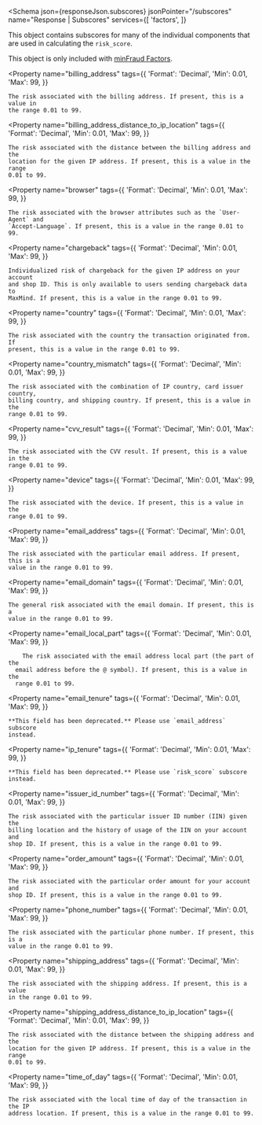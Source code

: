 
<Schema
  json={responseJson.subscores}
  jsonPointer="/subscores"
  name="Response | Subscores"
  services={[
    'factors',
  ]}
>
  This object contains subscores for many of the individual components that are
  used in calculating the `risk_score`.

  This object is only included with [minFraud Factors](https://www.maxmind.com/en/solutions/minfraud-services/minfraud-factors).

  <Property
    name="billing_address"
    tags={{
      'Format': 'Decimal',
      'Min': 0.01,
      'Max': 99,
    }}
  >
    The risk associated with the billing address. If present, this is a value in
    the range 0.01 to 99.
  </Property>

  <Property
    name="billing_address_distance_to_ip_location"
    tags={{
      'Format': 'Decimal',
      'Min': 0.01,
      'Max': 99,
    }}
  >
    The risk associated with the distance between the billing address and the
    location for the given IP address. If present, this is a value in the range
    0.01 to 99.
  </Property>

  <Property
    name="browser"
    tags={{
      'Format': 'Decimal',
      'Min': 0.01,
      'Max': 99,
    }}
  >
    The risk associated with the browser attributes such as the `User-Agent` and
    `Accept-Language`. If present, this is a value in the range 0.01 to 99.
  </Property>

  <Property
    name="chargeback"
    tags={{
      'Format': 'Decimal',
      'Min': 0.01,
      'Max': 99,
    }}
  >
    Individualized risk of chargeback for the given IP address on your account
    and shop ID. This is only available to users sending chargeback data to
    MaxMind. If present, this is a value in the range 0.01 to 99.
  </Property>

  <Property
    name="country"
    tags={{
      'Format': 'Decimal',
      'Min': 0.01,
      'Max': 99,
    }}
  >
    The risk associated with the country the transaction originated from. If
    present, this is a value in the range 0.01 to 99.
  </Property>

  <Property
    name="country_mismatch"
    tags={{
      'Format': 'Decimal',
      'Min': 0.01,
      'Max': 99,
    }}
  >
    The risk associated with the combination of IP country, card issuer country,
    billing country, and shipping country. If present, this is a value in the
    range 0.01 to 99.
  </Property>

  <Property
    name="cvv_result"
    tags={{
      'Format': 'Decimal',
      'Min': 0.01,
      'Max': 99,
    }}
  >
    The risk associated with the CVV result. If present, this is a value in the
    range 0.01 to 99.
  </Property>

  <Property
    name="device"
    tags={{
      'Format': 'Decimal',
      'Min': 0.01,
      'Max': 99,
    }}
  >
    The risk associated with the device. If present, this is a value in the
    range 0.01 to 99.
  </Property>

  <Property
    name="email_address"
    tags={{
      'Format': 'Decimal',
      'Min': 0.01,
      'Max': 99,
    }}
  >
    The risk associated with the particular email address. If present, this is a
    value in the range 0.01 to 99.
  </Property>

  <Property
    name="email_domain"
    tags={{
      'Format': 'Decimal',
      'Min': 0.01,
      'Max': 99,
    }}
  >
    The general risk associated with the email domain. If present, this is a
    value in the range 0.01 to 99.
  </Property>

  <Property
    name="email_local_part"
    tags={{
      'Format': 'Decimal',
      'Min': 0.01,
      'Max': 99,
    }}
  >
    	The risk associated with the email address local part (the part of the
      email address before the @ symbol). If present, this is a value in the
      range 0.01 to 99.
  </Property>

  <Property
    name="email_tenure"
    tags={{
      'Format': 'Decimal',
      'Min': 0.01,
      'Max': 99,
    }}
  >
    **This field has been deprecated.** Please use `email_address` subscore
    instead.
  </Property>

  <Property
    name="ip_tenure"
    tags={{
      'Format': 'Decimal',
      'Min': 0.01,
      'Max': 99,
    }}
  >
    **This field has been deprecated.** Please use `risk_score` subscore
    instead.
  </Property>

  <Property
    name="issuer_id_number"
    tags={{
      'Format': 'Decimal',
      'Min': 0.01,
      'Max': 99,
    }}
  >
    The risk associated with the particular issuer ID number (IIN) given the
    billing location and the history of usage of the IIN on your account and
    shop ID. If present, this is a value in the range 0.01 to 99.
  </Property>

  <Property
    name="order_amount"
    tags={{
      'Format': 'Decimal',
      'Min': 0.01,
      'Max': 99,
    }}
  >
    The risk associated with the particular order amount for your account and
    shop ID. If present, this is a value in the range 0.01 to 99.
  </Property>

  <Property
    name="phone_number"
    tags={{
      'Format': 'Decimal',
      'Min': 0.01,
      'Max': 99,
    }}
  >
    The risk associated with the particular phone number. If present, this is a
    value in the range 0.01 to 99.
  </Property>

  <Property
    name="shipping_address"
    tags={{
      'Format': 'Decimal',
      'Min': 0.01,
      'Max': 99,
    }}
  >
    The risk associated with the shipping address. If present, this is a value
    in the range 0.01 to 99.
  </Property>

  <Property
    name="shipping_address_distance_to_ip_location"
    tags={{
      'Format': 'Decimal',
      'Min': 0.01,
      'Max': 99,
    }}
  >
    The risk associated with the distance between the shipping address and the
    location for the given IP address. If present, this is a value in the range
    0.01 to 99.
  </Property>

  <Property
    name="time_of_day"
    tags={{
      'Format': 'Decimal',
      'Min': 0.01,
      'Max': 99,
    }}
  >
    The risk associated with the local time of day of the transaction in the IP
    address location. If present, this is a value in the range 0.01 to 99.
  </Property>
</Schema>
